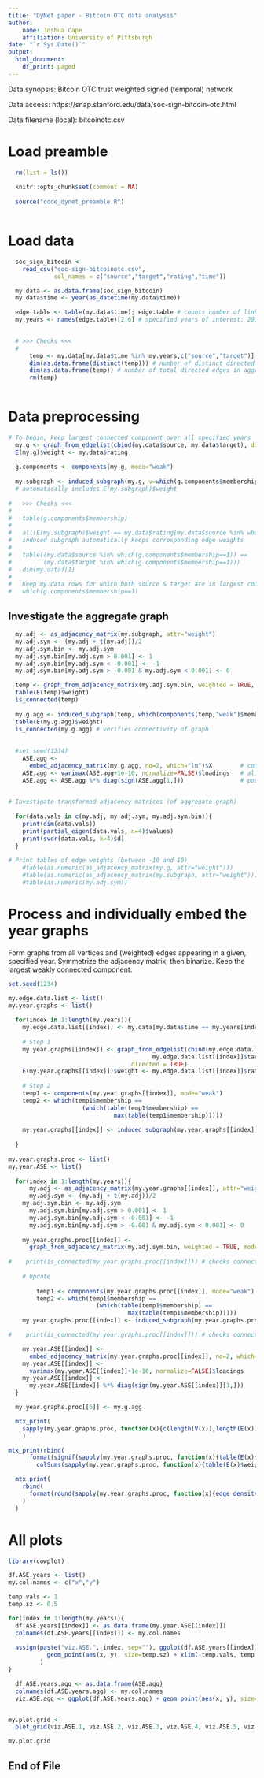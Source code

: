 ```yaml
---
title: "DyNet paper - Bitcoin OTC data analysis"
author:
    name: Joshua Cape
    affiliation: University of Pittsburgh
date: "`r Sys.Date()`"
output:
  html_document:
    df_print: paged
---
```


Data synopsis: Bitcoin OTC trust weighted signed (temporal) network

Data access: https://snap.stanford.edu/data/soc-sign-bitcoin-otc.html

Data filename (local): bitcoinotc.csv

# Load preamble
```r

  rm(list = ls())
  
  knitr::opts_chunk$set(comment = NA)
  
  source("code_dynet_preamble.R")
  
```


# Load data
```r

  soc_sign_bitcoin <-
    read_csv("soc-sign-bitcoinotc.csv",
             col_names = c("source","target","rating","time"))

  my.data <- as.data.frame(soc_sign_bitcoin)
  my.data$time <- year(as_datetime(my.data$time))

  edge.table <- table(my.data$time); edge.table # counts number of links for each year
  my.years <- names(edge.table)[2:6] # specified years of interest: 2011, ..., 2015
  
```

```r

  # >>> Checks <<<
  #
      temp <- my.data[my.data$time %in% my.years,c("source","target")]; # restrict to specified years
      dim(as.data.frame(distinct(temp))) # number of distinct directed edges across time
      dim(as.data.frame(temp)) # number of total directed edges in aggregate graph
      rm(temp)
  
```

# Data preprocessing
```r

# To begin, keep largest connected component over all specified years
  my.g <- graph_from_edgelist(cbind(my.data$source, my.data$target), directed = TRUE)
  E(my.g)$weight <- my.data$rating
  
  g.components <- components(my.g, mode="weak")
  
  my.subgraph <- induced_subgraph(my.g, v=which(g.components$membership==1))
  # automatically includes E(my.subgraph)$weight
  
#   >>> Checks <<<
#
#   table(g.components$membership)  
#  
#   all(E(my.subgraph)$weight == my.data$rating[my.data$source %in% which(g.components$membership==1)])
#   induced subgraph automatically keeps corresponding edge weights
#    
#   table((my.data$source %in% which(g.components$membership==1)) ==
#         (my.data$target %in% which(g.components$membership==1)))
#   dim(my.data)[1]
#  
#   Keep my.data rows for which both source & target are in largest component (index)
#   which(g.components$membership==1)

```


## Investigate the aggregate graph
```r

  my.adj <- as_adjacency_matrix(my.subgraph, attr="weight")
  my.adj.sym <- (my.adj + t(my.adj))/2
  my.adj.sym.bin <- my.adj.sym
  my.adj.sym.bin[my.adj.sym > 0.001] <- 1
  my.adj.sym.bin[my.adj.sym < -0.001] <- -1
  my.adj.sym.bin[my.adj.sym > -0.001 & my.adj.sym < 0.001] <- 0

  temp <- graph_from_adjacency_matrix(my.adj.sym.bin, weighted = TRUE, mode="undirected")
  table(E(temp)$weight)
  is_connected(temp)
  
  my.g.agg <- induced_subgraph(temp, which(components(temp,"weak")$membership==1)); rm(temp)
  table(E(my.g.agg)$weight)
  is_connected(my.g.agg) # verifies connectivity of graph
  
  
  #set.seed(1234)
    ASE.agg <-
      embed_adjacency_matrix(my.g.agg, no=2, which="lm")$X        # compute raw ASE
    ASE.agg <- varimax(ASE.agg+1e-10, normalize=FALSE)$loadings   # align using varimax
    ASE.agg <- ASE.agg %*% diag(sign(ASE.agg[1,]))                # pos entries first components
    

```



```r

# Investigate transformed adjacency matrices (of aggregate graph) 
  
  for(data.vals in c(my.adj, my.adj.sym, my.adj.sym.bin)){
    print(dim(data.vals))
    print(partial_eigen(data.vals, n=4)$values)
    print(svdr(data.vals, k=4)$d)
  }
  
# Print tables of edge weights (between -10 and 10)
    #table(as.numeric(as_adjacency_matrix(my.g, attr="weight")))
    #table(as.numeric(as_adjacency_matrix(my.subgraph, attr="weight")))
    #table(as.numeric(my.adj.sym))

```


# Process and individually embed the year graphs
Form graphs from all vertices and (weighted) edges appearing in a given, specified year.
Symmetrize the adjacency matrix, then binarize.
Keep the largest weakly connected component.
```r

set.seed(1234)

my.edge.data.list <- list()
my.year.graphs <- list()
    
  for(index in 1:length(my.years)){
    my.edge.data.list[[index]] <- my.data[my.data$time == my.years[index],]
    
    # Step 1
    my.year.graphs[[index]] <- graph_from_edgelist(cbind(my.edge.data.list[[index]]$source,
                                         my.edge.data.list[[index]]$target),
                                   directed = TRUE)
    E(my.year.graphs[[index]])$weight <- my.edge.data.list[[index]]$rating
    
    # Step 2
    temp1 <- components(my.year.graphs[[index]], mode="weak")
    temp2 <- which(temp1$membership ==
                     (which(table(temp1$membership) ==
                              max(table(temp1$membership)))))
    
    my.year.graphs[[index]] <- induced_subgraph(my.year.graphs[[index]],temp2)
    
  }
  
my.year.graphs.proc <- list()
my.year.ASE <- list()  
  
  for(index in 1:length(my.years)){
      my.adj <- as_adjacency_matrix(my.year.graphs[[index]], attr="weight")
      my.adj.sym <- (my.adj + t(my.adj))/2
    my.adj.sym.bin <- my.adj.sym
      my.adj.sym.bin[my.adj.sym > 0.001] <- 1
      my.adj.sym.bin[my.adj.sym < -0.001] <- -1
      my.adj.sym.bin[my.adj.sym > -0.001 & my.adj.sym < 0.001] <- 0
      
    my.year.graphs.proc[[index]] <-
      graph_from_adjacency_matrix(my.adj.sym.bin, weighted = TRUE, mode="undirected")
    
#    print(is_connected(my.year.graphs.proc[[index]])) # checks connectivity of graph
    
    # Update
    
        temp1 <- components(my.year.graphs.proc[[index]], mode="weak")
        temp2 <- which(temp1$membership ==
                         (which(table(temp1$membership) ==
                                  max(table(temp1$membership)))))
    my.year.graphs.proc[[index]] <- induced_subgraph(my.year.graphs.proc[[index]], temp2)

#    print(is_connected(my.year.graphs.proc[[index]])) # checks connectivity of graph

    my.year.ASE[[index]] <-
      embed_adjacency_matrix(my.year.graphs.proc[[index]], no=2, which="lm")$X  # compute raw ASE
    my.year.ASE[[index]] <-
      varimax(my.year.ASE[[index]]+1e-10, normalize=FALSE)$loadings             # align using varimax
    my.year.ASE[[index]] <-
      my.year.ASE[[index]] %*% diag(sign(my.year.ASE[[index]][1,]))             # + sign first components
  }

  my.year.graphs.proc[[6]] <- my.g.agg

```


```r

  mtx_print(
    sapply(my.year.graphs.proc, function(x){c(length(V(x)),length(E(x)))})
    )

mtx_print(rbind(
      format(signif(sapply(my.year.graphs.proc, function(x){table(E(x)$weight)})["-1",]/
        colSums(sapply(my.year.graphs.proc, function(x){table(E(x)$weight)})) * 100, 3))))

  mtx_print(
    rbind(
      format(round(sapply(my.year.graphs.proc, function(x){edge_density(x)}), 3), nsmall=3)
    )
  )

```

# All plots
```r

library(cowplot)

df.ASE.years <- list()
my.col.names <- c("x","y")

temp.vals <- 1
temp.sz <- 0.5

for(index in 1:length(my.years)){
  df.ASE.years[[index]] <- as.data.frame(my.year.ASE[[index]])
  colnames(df.ASE.years[[index]]) <- my.col.names
  
  assign(paste("viz.ASE.", index, sep=""), ggplot(df.ASE.years[[index]]) +
           geom_point(aes(x, y), size=temp.sz) + xlim(-temp.vals, temp.vals) + ylim(-temp.vals, temp.vals)
         )
}

  df.ASE.years.agg <- as.data.frame(ASE.agg)
  colnames(df.ASE.years.agg) <- my.col.names
  viz.ASE.agg <- ggplot(df.ASE.years.agg) + geom_point(aes(x, y), size=temp.sz) + xlim(-temp.vals, temp.vals) + ylim(-temp.vals, temp.vals)


my.plot.grid <-
  plot_grid(viz.ASE.1, viz.ASE.2, viz.ASE.3, viz.ASE.4, viz.ASE.5, viz.ASE.agg, labels="AUTO")

my.plot.grid

```



## End of File
